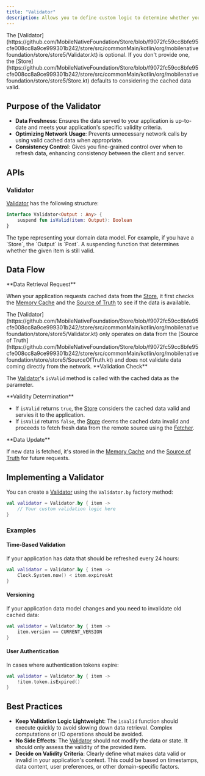 ```yaml
---
title: "Validator"
description: Allows you to define custom logic to determine whether your local data is still valid or if it needs to be refreshed from the remote source using the Fetcher.
---
```


<Info>
  The
  [Validator](https://github.com/MobileNativeFoundation/Store/blob/f9072fc59cc8bfe95cfe008cc8a9ce999301b242/store/src/commonMain/kotlin/org/mobilenativefoundation/store/store5/Validator.kt)
  is optional. If you don't provide one, the
  [Store](https://github.com/MobileNativeFoundation/Store/blob/f9072fc59cc8bfe95cfe008cc8a9ce999301b242/store/src/commonMain/kotlin/org/mobilenativefoundation/store/store5/Store.kt)
  defaults to considering the cached data valid.
</Info>

## **Purpose of the Validator**

- **Data Freshness**: Ensures the data served to your application is up-to-date and meets your application's specific validity criteria.
- **Optimizing Network Usage**: Prevents unnecessary network calls by using valid cached data when appropriate.
- **Consistency Control**: Gives you fine-grained control over when to refresh data, enhancing consistency between the client and server.

## **APIs**

### **Validator**

[Validator](https://github.com/MobileNativeFoundation/Store/blob/f9072fc59cc8bfe95cfe008cc8a9ce999301b242/store/src/commonMain/kotlin/org/mobilenativefoundation/store/store5/Validator.kt) has the following structure:

```kotlin
interface Validator<Output : Any> {
    suspend fun isValid(item: Output): Boolean
}
```

<ParamField path="Output" type="Any" required>
  The type representing your domain data model. For example,
  if you have a `Store<Int, Post>`, the `Output` is `Post`.
</ParamField>

<ParamField query="isValid(item: Output)" type="Boolean">
  A suspending function that determines whether the given item is still valid.
</ParamField>

## **Data Flow**

<Steps>
<Step stepNumber="1">
**Data Retrieval Request**

When your application requests cached data from the [Store](https://github.com/MobileNativeFoundation/Store/blob/f9072fc59cc8bfe95cfe008cc8a9ce999301b242/store/src/commonMain/kotlin/org/mobilenativefoundation/store/store5/Store.kt), it first checks the [Memory Cache](https://github.com/MobileNativeFoundation/Store/blob/f9072fc59cc8bfe95cfe008cc8a9ce999301b242/store/src/commonMain/kotlin/org/mobilenativefoundation/store/store5/MemoryCache.kt) and the [Source of Truth](https://github.com/MobileNativeFoundation/Store/blob/f9072fc59cc8bfe95cfe008cc8a9ce999301b242/store/src/commonMain/kotlin/org/mobilenativefoundation/store/store5/SourceOfTruth.kt) to see if the data is available.

<Note>
  The
  [Validator](https://github.com/MobileNativeFoundation/Store/blob/f9072fc59cc8bfe95cfe008cc8a9ce999301b242/store/src/commonMain/kotlin/org/mobilenativefoundation/store/store5/Validator.kt)
  only operates on data from the [Source of
  Truth](https://github.com/MobileNativeFoundation/Store/blob/f9072fc59cc8bfe95cfe008cc8a9ce999301b242/store/src/commonMain/kotlin/org/mobilenativefoundation/store/store5/SourceOfTruth.kt)
  and does not validate data coming directly from the network.
</Note>

</Step>

<Step stepNumber="2">
**Validation Check**

The [Validator](https://github.com/MobileNativeFoundation/Store/blob/f9072fc59cc8bfe95cfe008cc8a9ce999301b242/store/src/commonMain/kotlin/org/mobilenativefoundation/store/store5/Validator.kt)'s `isValid` method is called with the cached data as the parameter.

</Step>

<Step stepNumber="3">
**Validity Determination**

- If `isValid` returns `true`, the [Store](https://github.com/MobileNativeFoundation/Store/blob/f9072fc59cc8bfe95cfe008cc8a9ce999301b242/store/src/commonMain/kotlin/org/mobilenativefoundation/store/store5/Store.kt) considers the cached data valid and servies it to the application.
- If `isValid` returns `false`, the [Store](https://github.com/MobileNativeFoundation/Store/blob/f9072fc59cc8bfe95cfe008cc8a9ce999301b242/store/src/commonMain/kotlin/org/mobilenativefoundation/store/store5/Store.kt) deems the cached data invalid and proceeds to fetch fresh data from the remote source using the [Fetcher](https://github.com/MobileNativeFoundation/Store/blob/f9072fc59cc8bfe95cfe008cc8a9ce999301b242/store/src/commonMain/kotlin/org/mobilenativefoundation/store/store5/Fetcher.kt).

</Step>

<Step stepNumber="4">
**Data Update**

If new data is fetched, it's stored in the [Memory Cache](https://github.com/MobileNativeFoundation/Store/blob/f9072fc59cc8bfe95cfe008cc8a9ce999301b242/store/src/commonMain/kotlin/org/mobilenativefoundation/store/store5/MemoryCache.kt) and the [Source of Truth](https://github.com/MobileNativeFoundation/Store/blob/f9072fc59cc8bfe95cfe008cc8a9ce999301b242/store/src/commonMain/kotlin/org/mobilenativefoundation/store/store5/SourceOfTruth.kt) for future requests.

</Step>

</Steps>

## **Implementing a Validator**

You can create a [Validator](https://github.com/MobileNativeFoundation/Store/blob/f9072fc59cc8bfe95cfe008cc8a9ce999301b242/store/src/commonMain/kotlin/org/mobilenativefoundation/store/store5/Validator.kt) using the `Validator.by` factory method:

```kotlin
val validator = Validator.by { item ->
    // Your custom validation logic here
}
```

### **Examples**

#### **Time-Based Validation**

If your application has data that should be refreshed every 24 hours:

```kotlin
val validator = Validator.by { item ->
    Clock.System.now() < item.expiresAt
}
```

#### **Versioning**

If your application data model changes and you need to invalidate old cached data:

```kotlin
val validator = Validator.by { item ->
    item.version == CURRENT_VERSION
}
```

#### **User Authentication**

In cases where authentication tokens expire:

```kotlin
val validator = Validator.by { item ->
    !item.token.isExpired()
}
```

## **Best Practices**

- **Keep Validation Logic Lightweight**: The `isValid` function should execute quickly to avoid slowing down data retrieval. Complex computations or I/O operations should be avoided.
- **No Side Effects**: The [Validator](https://github.com/MobileNativeFoundation/Store/blob/f9072fc59cc8bfe95cfe008cc8a9ce999301b242/store/src/commonMain/kotlin/org/mobilenativefoundation/store/store5/Validator.kt) should not modify the data or state. It should only assess the validity of the provided item.
- **Decide on Validity Criteria**: Clearly define what makes data valid or invalid in your application's context. This could be based on timestamps, data content, user preferences, or other domain-specific factors.
